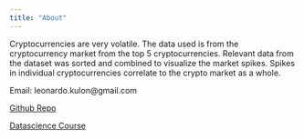 ```yaml
---
title: "About"
---
```


Cryptocurrencies are very volatile. The data used is from the cryptocurrency market from the top 5 cryptocurrencies. Relevant data from the dataset was sorted and combined to visualize the market spikes. Spikes in individual cryptocurrencies correlate to the crypto market as a whole.

Email: leonardo.kulon@gmail.com

[Github Repo](https://github.com/TotalSimplicity/datasciencecryptoproject)

[Datascience Course](https://bootcamp.davidkane.info/schedule.html)
